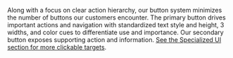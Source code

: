 ﻿Along with a focus on clear action hierarchy, our button system minimizes the number of buttons our customers encounter. The primary button drives important actions and navigation with standardized text style and height, 3 widths, and color cues to differentiate use and importance. Our secondary button exposes supporting action and information. <a class="u-italic u-bold" href="#">See the Specialized UI section for more clickable targets</a>.